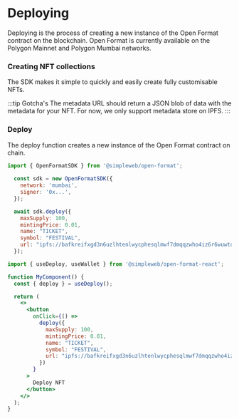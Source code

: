 
# Deploying

Deploying is the process of creating a new instance of the Open Format contract on the blockchain.
Open Format is currently available on the Polygon Mainnet and Polygon Mumbai networks. 

### Creating NFT collections

The SDK makes it simple to quickly and easily create fully customisable NFTs.

:::tip Gotcha's
The metadata URL should return a JSON blob of data with the metadata for your NFT. For now, we only support metadata store on IPFS.
:::

### Deploy

The deploy function creates a new instance of the Open Format contract on chain.





<Tabs groupId="sdk">
<TabItem value="js" label="JavaScript">

```jsx showLineNumbers
import { OpenFormatSDK } from '@simpleweb/open-format';
  
  const sdk = new OpenFormatSDK({
    network: 'mumbai',
    signer: '0x...',
  });

  await sdk.deploy({
    maxSupply: 100,
    mintingPrice: 0.01,
    name: "TICKET",
    symbol: "FESTIVAL",
    url: "ipfs://bafkreifxgd3n6uzlhtenlwycphesqlmwf7dmqqzwho4iz6r6wuwtqtneza"
  });

```

</TabItem>
<TabItem value="react" label="React">

```jsx showLineNumbers
import { useDeploy, useWallet } from '@simpleweb/open-format-react';

function MyComponent() {
  const { deploy } = useDeploy();

  return (
    <>
      <button
        onClick={() =>
          deploy({
            maxSupply: 100,
            mintingPrice: 0.01,
            name: "TICKET",
            symbol: "FESTIVAL",
            url: "ipfs://bafkreifxgd3n6uzlhtenlwycphesqlmwf7dmqqzwho4iz6r6wuwtqtneza"
          })
        }
      >
        Deploy NFT
      </button>
    </>
  );
}
```

</TabItem>
</Tabs>
